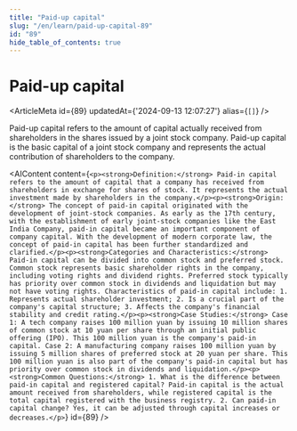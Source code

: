 ```yaml
---
title: "Paid-up capital"
slug: "/en/learn/paid-up-capital-89"
id: "89"
hide_table_of_contents: true
---
```



# Paid-up capital

<ArticleMeta id={89} updatedAt={'2024-09-13 12:07:27'} alias={`[]`} />
<div className='border-solid border-b border-t-0 my-4 border-[var(--ifm-color-gray-300)]' />

Paid-up capital refers to the amount of capital actually received from shareholders in the shares issued by a joint stock company. Paid-up capital is the basic capital of a joint stock company and represents the actual contribution of shareholders to the company.

<AIContent content={`<p><strong>Definition:</strong> Paid-in capital refers to the amount of capital that a company has received from shareholders in exchange for shares of stock. It represents the actual investment made by shareholders in the company.</p><p><strong>Origin:</strong> The concept of paid-in capital originated with the development of joint-stock companies. As early as the 17th century, with the establishment of early joint-stock companies like the East India Company, paid-in capital became an important component of company capital. With the development of modern corporate law, the concept of paid-in capital has been further standardized and clarified.</p><p><strong>Categories and Characteristics:</strong> Paid-in capital can be divided into common stock and preferred stock. Common stock represents basic shareholder rights in the company, including voting rights and dividend rights. Preferred stock typically has priority over common stock in dividends and liquidation but may not have voting rights. Characteristics of paid-in capital include: 1. Represents actual shareholder investment; 2. Is a crucial part of the company's capital structure; 3. Affects the company's financial stability and credit rating.</p><p><strong>Case Studies:</strong> Case 1: A tech company raises 100 million yuan by issuing 10 million shares of common stock at 10 yuan per share through an initial public offering (IPO). This 100 million yuan is the company's paid-in capital. Case 2: A manufacturing company raises 100 million yuan by issuing 5 million shares of preferred stock at 20 yuan per share. This 100 million yuan is also part of the company's paid-in capital but has priority over common stock in dividends and liquidation.</p><p><strong>Common Questions:</strong> 1. What is the difference between paid-in capital and registered capital? Paid-in capital is the actual amount received from shareholders, while registered capital is the total capital registered with the business registry. 2. Can paid-in capital change? Yes, it can be adjusted through capital increases or decreases.</p>`} id={89} />
